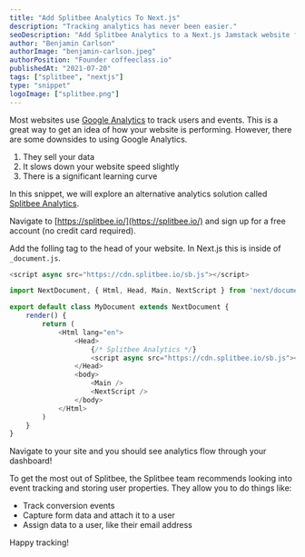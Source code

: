 ```yaml
---
title: "Add Splitbee Analytics To Next.js"
description: "Tracking analytics has never been easier."
seoDescription: "Add Splitbee Analytics to a Next.js Jamstack website for free. Track analytics, users, funnels, automate tasks, run experiments like a/b testing and more with Splitbee Analytics."
author: "Benjamin Carlson"
authorImage: "benjamin-carlson.jpeg"
authorPosition: "Founder coffeeclass.io"
publishedAt: "2021-07-20"
tags: ["splitbee", "nextjs"]
type: "snippet"
logoImage: ["splitbee.png"]
---
```


Most websites use [Google Analytics](https://analytics.google.com/analytics/web/) to track users and events. This is a great way to get an idea of how your website is performing. However, there are some downsides to using Google Analytics.

1. They sell your data
2. It slows down your website speed slightly
3. There is a significant learning curve

In this snippet, we will explore an alternative analytics solution called [Splitbee Analytics](https://www.splitbee.com/).

<SnippetStep number="1" title="Register" />

Navigate to [https://splitbee.io/](https://splitbee.io/) and sign up for a free account (no credit card required).

<SnippetStep number="2" title="Add The Tracking Tag" />

Add the folling tag to the head of your website. In Next.js this is inside of `_document.js`.

```javascript
<script async src="https://cdn.splitbee.io/sb.js"></script>
```

```javascript:_document.js
import NextDocument, { Html, Head, Main, NextScript } from 'next/document'

export default class MyDocument extends NextDocument {
    render() {
        return (
            <Html lang="en">
                <Head>
                    {/* Splitbee Analytics */}
                    <script async src="https://cdn.splitbee.io/sb.js"></script>
                </Head>
                <body>
                    <Main />
                    <NextScript />
                </body>
            </Html>
        )
    }
}
```

<SnippetStep number="3" title="Go To Your Site" />

Navigate to your site and you should see analytics flow through your dashboard!

<SnippetStep number="4" title="Advanced Usage" />

To get the most out of Splitbee, the Splitbee team recommends looking into event tracking and storing user properties. They allow you to do things like:

- Track conversion events
- Capture form data and attach it to a user
- Assign data to a user, like their email address

Happy tracking!
